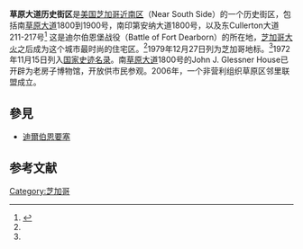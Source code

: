 {{Infobox nrhp
 | name =草原大道历史街区
 | nrhp_type=hd
 | designated_other1_name= Chicago Landmark
 | designated_other1_date= 1979年12月17日
 | designated_other1_abbr= CL
 | designated_nrhp_type = 1972年11月15日<ref name="nris">{{NRISref|2008a}}</ref>
 | lat_degrees = 41
 | lat_minutes = 51
 | lat_seconds = 26
 | lat_direction = N
 | long_degrees = 87
 | long_minutes = 37
 | long_seconds = 19
 | long_direction = W
| image =Glessner House.jpg
| caption =John J. Glessner House
| location = {{USA}}[[芝加哥|芝加哥]][[近南区_(芝加哥)|近南区]]
| area =
| built =1836-1892<ref>{{cite web |url=http://chicago-architecture-jyoti.blogspot.com/2009/09/prairie-avenue-historic-district.html |title=The Prairie Avenue Historic District |author= |date=September 4, 2009 |work=Chicago - Architecture & Cityscape |publisher= |accessdate=April 27, 2011 |archive-date=2011-08-13 |archive-url=https://web.archive.org/web/20110813125147/http://chicago-architecture-jyoti.blogspot.com/2009/09/prairie-avenue-historic-district.html |dead-url=no }}</ref>
| architect= [[Henry_Hobson_Richardson|Henry Hobson Richardson]]; et al.
| architecture= 
| refnum=72000452 <ref name="nris"/>
}}
'''草原大道历史街区'''是[[美国|美国]][[芝加哥|芝加哥]][[近南区_(芝加哥)|近南区]]（Near South Side）的一个历史街区，包括南[[草原大道|草原大道]]1800到1900号，南印第安纳大道1800号，以及东Cullerton大道 211-217号<ref name=CL>{{cite web|url=http://www.ci.chi.il.us/Landmarks/P/PrairieAveDistrict.html|title=Prairie Avenue District|publisher=City of Chicago Department of Planning and Development, Landmarks Division|year=2003|accessdate=2007-05-12|deadurl=yes|archiveurl=https://web.archive.org/web/20070607161945/http://www.ci.chi.il.us/Landmarks/P/PrairieAveDistrict.html|archivedate=2007-06-07}}</ref> 这是迪尔伯恩堡战役（Battle of Fort Dearborn）的所在地，[[芝加哥大火|芝加哥大火]]之后成为这个城市最时尚的住宅区。<ref name=CL/>1979年12月27日列为芝加哥地标。<ref name=CL/>1972年11月15日列入[[国家史迹名录|国家史迹名录]]。南[[草原大道|草原大道]]1800号的John J. Glessner House已开辟为老房子博物馆，开放供市民参观。2006年，一个非营利组织草原区邻里联盟成立。

==參見==
*[[迪爾伯恩要塞|迪爾伯恩要塞]]

==参考文献==
{{Reflist}}

[[Category:芝加哥|Category:芝加哥]]